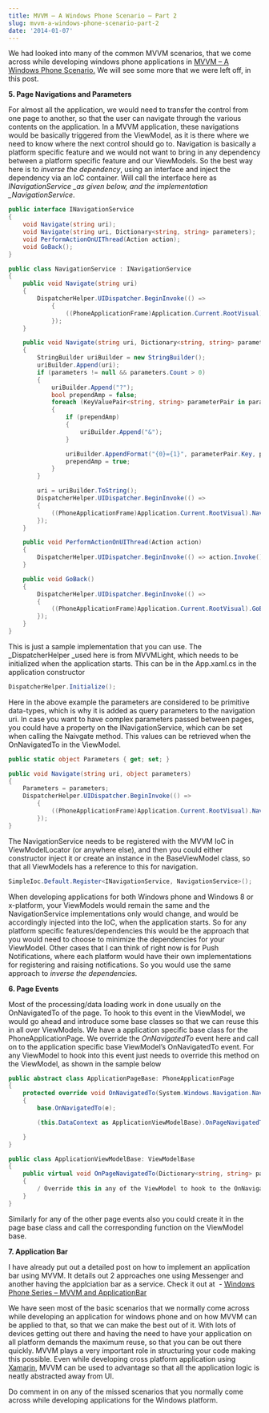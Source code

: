 ```yaml
---
title: MVVM – A Windows Phone Scenario – Part 2
slug: mvvm-a-windows-phone-scenario-part-2
date: '2014-01-07'
---
```

We had looked into many of the common MVVM scenarios, that we come across while developing windows phone applications in [MVVM – A Windows Phone Scenario.](/blog/mvvm-a-windows-phone-scenario/) We will see some more that we were left off, in this post.

**5\. Page Navigations and Parameters**

For almost all the application, we would need to transfer the control from one page to another, so that the user can navigate through the various contents on the application. In a MVVM application, these navigations would be basically triggered from the ViewModel, as it is there where we need to know where the next control should go to. Navigation is basically a platform specific feature and we would not want to bring in any dependency between a platform specific feature and our ViewModels. So the best way here is to _inverse the dependency_, using an interface and inject the dependency via an IoC container. Will call the interface here as _INavigationService \_as given below, and the implementation \_NavigationService_.

```csharp
public interface INavigationService
{
	void Navigate(string uri);
	void Navigate(string uri, Dictionary<string, string> parameters);
	void PerformActionOnUIThread(Action action);
	void GoBack();
}

public class NavigationService : INavigationService
{
	public void Navigate(string uri)
	{
		DispatcherHelper.UIDispatcher.BeginInvoke(() =>
			{
				((PhoneApplicationFrame)Application.Current.RootVisual).Navigate(new Uri(uri, UriKind.Relative));
			});
	}

	public void Navigate(string uri, Dictionary<string, string> parameters)
	{
		StringBuilder uriBuilder = new StringBuilder();
		uriBuilder.Append(uri);
		if (parameters != null && parameters.Count > 0)
		{
			uriBuilder.Append("?");
			bool prependAmp = false;
			foreach (KeyValuePair<string, string> parameterPair in parameters)
			{
				if (prependAmp)
				{
					uriBuilder.Append("&");
				}

				uriBuilder.AppendFormat("{0}={1}", parameterPair.Key, parameterPair.Value);
				prependAmp = true;
			}
		}

		uri = uriBuilder.ToString();
		DispatcherHelper.UIDispatcher.BeginInvoke(() =>
		{
			((PhoneApplicationFrame)Application.Current.RootVisual).Navigate(new Uri(uri, UriKind.Relative));
		});
	}

	public void PerformActionOnUIThread(Action action)
	{
		DispatcherHelper.UIDispatcher.BeginInvoke(() => action.Invoke());
	}

	public void GoBack()
	{
		DispatcherHelper.UIDispatcher.BeginInvoke(() =>
		{
			((PhoneApplicationFrame)Application.Current.RootVisual).GoBack();
		});
	}
}

```

This is just a sample implementation that you can use. The \_DispatcherHelper \_used here is from MVVMLight, which needs to be initialized when the application starts. This can be in the App.xaml.cs in the application constructor

```csharp
DispatcherHelper.Initialize();

```

Here in the above example the parameters are considered to be primitive data-types, which is why it is added as query parameters to the navigation uri. In case you want to have complex parameters passed between pages, you could have a property on the INavigationService, which can be set when calling the Naivgate method. This values can be retrieved when the OnNavigatedTo in the ViewModel.

```csharp
public static object Parameters { get; set; }

public void Navigate(string uri, object parameters)
{
    Parameters = parameters;
    DispatcherHelper.UIDispatcher.BeginInvoke(() =>
        {
            ((PhoneApplicationFrame)Application.Current.RootVisual).Navigate(new Uri(uri, UriKind.Relative));
        });
}

```

The NavigationService needs to be registered with the MVVM IoC in ViewModelLocator (or anywhere else), and then you could either constructor inject it or create an instance in the BaseViewModel class, so that all ViewModels has a reference to this for navigation.

```csharp
SimpleIoc.Default.Register<INavigationService, NavigationService>();

```

When developing applications for both Windows phone and Windows 8 or x-platform, your ViewModels would remain the same and the NavigationService implementations only would change, and would be accordingly injected into the IoC, when the application starts. So for any platform specific features/dependencies this would be the approach that you would need to choose to minimize the dependencies for your ViewModel. Other cases that I can think of right now is for Push Notifications, where each platform would have their own implementations for registering and raising notifications. So you would use the same approach to _inverse the dependencies._

**6\. Page Events**

Most of the processing/data loading work in done usually on the OnNavigatedTo of the page. To hook to this event in the ViewModel, we would go ahead and introduce some base classes so that we can reuse this in all over ViewModels. We have a application specific base class for the PhoneApplicationPage. We override the _OnNavigatedTo_ event here and call on to the application specific base ViewModel’s OnNavigatedTo event. For any ViewModel to hook into this event just needs to override this method on the ViewModel, as shown in the sample below

```csharp
public abstract class ApplicationPageBase: PhoneApplicationPage
{
    protected override void OnNavigatedTo(System.Windows.Navigation.NavigationEventArgs e)
    {
        base.OnNavigatedTo(e);

        (this.DataContext as ApplicationViewModelBase).OnPageNavigatedTo(this.NavigationContext.QueryString);

    }
}

public class ApplicationViewModelBase: ViewModelBase
{
    public virtual void OnPageNavigatedTo(Dictionary<string, string> parameters)
    {
        / Override this in any of the ViewModel to hook to the OnNavigatedTo event on the page
    }
}

```

Similarly for any of the other page events also you could create it in the page base class and call the corresponding function on the ViewModel base.

**7\. Application Bar**

I have already put out a detailed post on how to implement an application bar using MVVM. It details out 2 approaches one using Messenger and another having the applciation bar as a service. Check it out at  - [Windows Phone Series – MVVM and ApplicationBar](/blog/windows-phone-series-mvvm-and-applicationbar/)

We have seen most of the basic scenarios that we normally come across while developing an application for windows phone and on how MVVM can be applied to that, so that we can make the best out of it. With lots of devices getting out there and having the need to have your application on all platform demands the maximum reuse, so that you can be out there quickly. MVVM plays a very important role in structuring your code making this possible. Even while developing cross platform application using [Xamarin](http://xamarin.com/), MVVM can be used to advantage so that all the application logic is neatly abstracted away from UI.

Do comment in on any of the missed scenarios that you normally come across while developing applications for the Windows platform.
